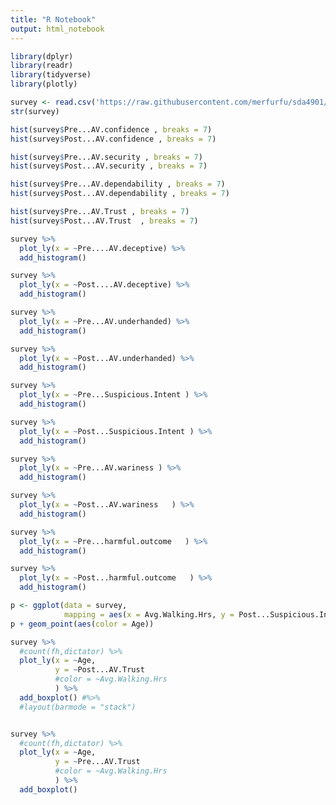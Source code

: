 ---
title: "R Notebook"
output: html_notebook
---
```{r}
library(dplyr)
library(readr)
library(tidyverse)
library(plotly)
```

```{r}
survey <- read.csv('https://raw.githubusercontent.com/merfurfu/sda4901/main/mastersurveyedit.csv')
str(survey)
```
```{r}
hist(survey$Pre...AV.confidence , breaks = 7)
hist(survey$Post...AV.confidence , breaks = 7)
```
```{r}
hist(survey$Pre...AV.security , breaks = 7)
hist(survey$Post...AV.security , breaks = 7)
```
```{r}
hist(survey$Pre...AV.dependability , breaks = 7)
hist(survey$Post...AV.dependability , breaks = 7)
```
```{r}
hist(survey$Pre...AV.Trust , breaks = 7)
hist(survey$Post...AV.Trust  , breaks = 7)
```



```{r}
survey %>%
  plot_ly(x = ~Pre....AV.deceptive) %>%
  add_histogram()

survey %>%
  plot_ly(x = ~Post....AV.deceptive) %>%
  add_histogram()
```

```{r}
survey %>%
  plot_ly(x = ~Pre...AV.underhanded) %>%
  add_histogram()

survey %>%
  plot_ly(x = ~Post...AV.underhanded) %>%
  add_histogram()
```
```{r}
survey %>%
  plot_ly(x = ~Pre...Suspicious.Intent ) %>%
  add_histogram()

survey %>%
  plot_ly(x = ~Post...Suspicious.Intent ) %>%
  add_histogram()
```

```{r}
survey %>%
  plot_ly(x = ~Pre...AV.wariness ) %>%
  add_histogram()

survey %>%
  plot_ly(x = ~Post...AV.wariness   ) %>%
  add_histogram()

```
```{r}
survey %>%
  plot_ly(x = ~Pre...harmful.outcome   ) %>%
  add_histogram()

survey %>%
  plot_ly(x = ~Post...harmful.outcome   ) %>%
  add_histogram()

```
```{r}
p <- ggplot(data = survey, 
            mapping = aes(x = Avg.Walking.Hrs, y = Post...Suspicious.Intent))
p + geom_point(aes(color = Age))
```
```{r}
survey %>%
  #count(fh,dictator) %>%
  plot_ly(x = ~Age, 
          y = ~Post...AV.Trust 
          #color = ~Avg.Walking.Hrs
          ) %>%
  add_boxplot() #%>%
  #layout(barmode = "stack")


survey %>%
  #count(fh,dictator) %>%
  plot_ly(x = ~Age, 
          y = ~Pre...AV.Trust 
          #color = ~Avg.Walking.Hrs
          ) %>%
  add_boxplot() 
```

